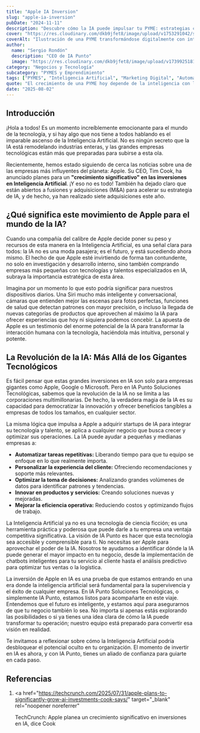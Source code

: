 ```yaml
---
title: "Apple IA Inversion"
slug: "apple-ia-inversion"
pubDate: "2024-11-11"
description: "Descubre cómo la IA puede impulsar tu PYME: estrategias concretas de marketing, automatización y datos para aumentar ventas."
cover: "https://res.cloudinary.com/dkb9jfet8/image/upload/v1753291042/small-business_kk56r6.jpg"
coverAlt: "Ilustración de una PYME transformándose digitalmente con inteligencia artificial."
author:
  name: "Sergio Rondón"
  description: "CEO de IA Punto"
  image: "https://res.cloudinary.com/dkb9jfet8/image/upload/v1739925181/sergio_gdcaeh.png"
category: "Negocios y Tecnología"
subcategory: "PYMES y Emprendimiento"
tags: ["PYMES", "Inteligencia Artificial", "Marketing Digital", "Automatización", "Ventas"]
quote: "El crecimiento de una PYME hoy depende de la inteligencia con la que se aplican datos, IA y estrategia. — Sergio Rondón"
date: "2025-08-02"
---
```




<h2 id="introduccion">Introducción</h2>

¡Hola a todos! Es un momento increíblemente emocionante para el mundo de la tecnología, y si hay algo que nos tiene a todos hablando es el imparable ascenso de la Inteligencia Artificial. No es ningún secreto que la IA está remodelando industrias enteras, y las grandes empresas tecnológicas están más que preparadas para subirse a esta ola.

Recientemente, hemos estado siguiendo de cerca las noticias sobre una de las empresas más influyentes del planeta: Apple. Su CEO, Tim Cook, ha anunciado planes para un **"crecimiento significativo" en las inversiones en Inteligencia Artificial**. ¡Y eso no es todo! También ha dejado claro que están abiertos a fusiones y adquisiciones (M&A) para acelerar su estrategia de IA, y de hecho, ya han realizado siete adquisiciones este año.

<h2 id="que-significa-este-movimiento-de-apple-para-el-mundo-de-la">
  ¿Qué significa este movimiento de Apple para el mundo de la IA?
</h2>

Cuando una compañía del calibre de Apple decide poner su peso y recursos de esta manera en la Inteligencia Artificial, es una señal clara para todos: la IA no es una moda pasajera; es el futuro, y está sucediendo ahora mismo. El hecho de que Apple esté invirtiendo de forma tan contundente, no solo en investigación y desarrollo interno, sino también comprando empresas más pequeñas con tecnologías y talentos especializados en IA, subraya la importancia estratégica de esta área.

Imagina por un momento lo que esto podría significar para nuestros dispositivos diarios. Una Siri mucho más inteligente y conversacional, cámaras que entienden mejor las escenas para fotos perfectas, funciones de salud que detectan patrones con mayor precisión, o incluso la llegada de nuevas categorías de productos que aprovechen al máximo la IA para ofrecer experiencias que hoy ni siquiera podemos concebir. La apuesta de Apple es un testimonio del enorme potencial de la IA para transformar la interacción humana con la tecnología, haciéndola más intuitiva, personal y potente.

<h2 id="la-revolucion-de-la-ia-mas-alla-de-los-gigantes-tecnologicos">
  La Revolución de la IA: Más Allá de los Gigantes Tecnológicos
</h2>

Es fácil pensar que estas grandes inversiones en IA son solo para empresas gigantes como Apple, Google o Microsoft. Pero en IA Punto Soluciones Tecnológicas, sabemos que la revolución de la IA no se limita a las corporaciones multimillonarias. De hecho, la verdadera magia de la IA es su capacidad para democratizar la innovación y ofrecer beneficios tangibles a empresas de todos los tamaños, en cualquier sector.

La misma lógica que impulsa a Apple a adquirir startups de IA para integrar su tecnología y talento, se aplica a cualquier negocio que busca crecer y optimizar sus operaciones. La IA puede ayudar a pequeñas y medianas empresas a:

- **Automatizar tareas repetitivas:** Liberando tiempo para que tu equipo se enfoque en lo que realmente importa.
- **Personalizar la experiencia del cliente:** Ofreciendo recomendaciones y soporte más relevantes.
- **Optimizar la toma de decisiones:** Analizando grandes volúmenes de datos para identificar patrones y tendencias.
- **Innovar en productos y servicios:** Creando soluciones nuevas y mejoradas.
- **Mejorar la eficiencia operativa:** Reduciendo costos y optimizando flujos de trabajo.

La Inteligencia Artificial ya no es una tecnología de ciencia ficción; es una herramienta práctica y poderosa que puede darle a tu empresa una ventaja competitiva significativa. La visión de IA Punto es hacer que esta tecnología sea accesible y comprensible para ti. No necesitas ser Apple para aprovechar el poder de la IA. Nosotros te ayudamos a identificar dónde la IA puede generar el mayor impacto en tu negocio, desde la implementación de chatbots inteligentes para tu servicio al cliente hasta el análisis predictivo para optimizar tus ventas o la logística.

La inversión de Apple en IA es una prueba de que estamos entrando en una era donde la inteligencia artificial será fundamental para la supervivencia y el éxito de cualquier empresa. En IA Punto Soluciones Tecnológicas, o simplemente IA Punto, estamos listos para acompañarte en este viaje. Entendemos que el futuro es inteligente, y estamos aquí para asegurarnos de que tu negocio también lo sea. No importa si apenas estás explorando las posibilidades o si ya tienes una idea clara de cómo la IA puede transformar tu operación; nuestro equipo está preparado para convertir esa visión en realidad.

Te invitamos a reflexionar sobre cómo la Inteligencia Artificial podría desbloquear el potencial oculto en tu organización. El momento de invertir en IA es ahora, y con IA Punto, tienes un aliado de confianza para guiarte en cada paso.

<h2 id="referencias">Referencias</h2>

1.  <a
      href="https://techcrunch.com/2025/07/31/apple-plans-to-significantly-grow-ai-investments-cook-says/"
      target="_blank"
      rel="noopener noreferrer"
    >
      TechCrunch: Apple planea un crecimiento significativo en inversiones en
      IA, dice Cook
    </a>
